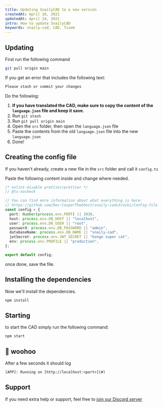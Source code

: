 ```yaml
---
title: Updating SnailyCAD to a new version
createdAt: April 16, 2021
updatedAt: April 24, 2021
intro: How to update SnailyCAD
keywords: snaily-cad, CAD, fivem
---
```


## Updating

First run the following command

```bash
git pull origin main
```

If you get an error that includes the following text:

```txt
Please stash or commit your changes
```

Do the following:

1. **If you have translated the CAD, make sure to copy the content of the `language.json` file and keep it save.**
2. Run `git stash`
3. Run `git pull origin main`
4. Open the `src` folder, then open the `language.json` file
5. Paste the contents from the old `language.json` file into the new `language.json`
6. Done!

## Creating the config file

If you haven't already, create a new file in the `src` folder and call it `config.ts`

Paste the following content inside and change where needed.

```ts
/* eslint-disable prettier/prettier */
// @ts-nocheck

// You can find more information about what everything is here:
// https://github.com/Dev-CasperTheGhost/snaily-cadv3/wiki/Config-file
const config = {
  port: Number(process.env.PORT) || 3030,
  host: process.env.DB_HOST || "localhost",
  user: process.env.DB_USER || "root",
  password: process.env.DB_PASSWORD || "admin",
  databaseName: process.env.DB_NAME || "snaily-cad",
  jwtSecret: process.env.JWT_SECRET || "bongo super cat",
  env: process.env.PROFILE || "production",
};

export default config;
```

once done, save the file.

## Installing the dependencies

Now we'll install the dependencies.

```bash
npm install
```

## Starting

to start the CAD simply run the following command:

```bash
npm start
```

## 🎉 woohoo

After a few seconds it should log

```txt
[APP]: Running on [http://localhost:<port>](#)
```

## Support

If you need extra help or support, feel free to [join our Discord server](https://discord.gg/eGnrPqEH7U)
